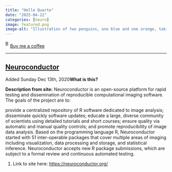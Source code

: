 ```yaml
---
title: "Hello Quarto"
date: "2025-04-22"
categories: [neuro]
image: featured.png
image-alt: "Illustration of two penguins, one blue and one orange, taking a selfie with a selfie stick. The moon in the background looks like the Quarto logo."
---
```



<link href="https://fonts.googleapis.com/css?family=Cookie" rel="stylesheet"><a class="bmc-button" target="_blank" href="https://www.buymeacoffee.com/JoscelinRocha">![Buy me a coffee](https://cdn.buymeacoffee.com/buttons/bmc-new-btn-logo.svg){alt="Buy me a coffee" width="15" height="21"}Buy me a coffee</a>

------------------------------------------------------------------------


## [Neuroconductor](https://neuroconductor.org/)

Added Sunday Dec 13th, 2020**What is this?**

**Description from site:** Neuroconductor is an open-source platform for
rapid testing and dissemination of reproducible computational imaging
software. The goals of the project are to:

provide a centralized repository of R software dedicated to image
analysis; disseminate quickly software updates; educate a large, diverse
community of scientists using detailed tutorials and short courses;
ensure quality via automatic and manual quality controls; and promote
reproducibility of image data analysis. Based on the programming
language R, Neuroconductor started with 51 inter-operable packages that
cover multiple areas of imaging including visualization, data processing
and storage, and statistical inference. Neuroconductor accepts new R
package submissions, which are subject to a formal review and continuous
automated testing.

1.  Link to site here: <https://neuroconductor.org/>